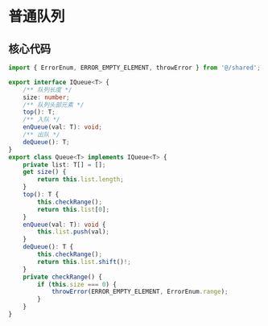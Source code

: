 # 普通队列


## 核心代码

```ts
import { ErrorEnum, ERROR_EMPTY_ELEMENT, throwError } from '@/shared';

export interface IQueue<T> {
    /** 队列长度 */
    size: number;
    /** 队列头部元素 */
    top(): T;
    /** 入队 */
    enQueue(val: T): void;
    /** 出队 */
    deQueue(): T;
}
export class Queue<T> implements IQueue<T> {
    private list: T[] = [];
    get size() {
        return this.list.length;
    }
    top(): T {
        this.checkRange();
        return this.list[0];
    }
    enQueue(val: T): void {
        this.list.push(val);
    }
    deQueue(): T {
        this.checkRange();
        return this.list.shift()!;
    }
    private checkRange() {
        if (this.size === 0) {
            throwError(ERROR_EMPTY_ELEMENT, ErrorEnum.range);
        }
    }
}

```